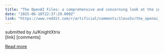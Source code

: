 ```yaml
---
title: "The OpenAI Files: a comprehensive and concerning look at the inner workings of the leading AI lab"
date: "2025-06-18T22:37:29.000Z"
link: "https://www.reddit.com/r/artificial/comments/1leus5v/the_openai_files_a_comprehensive_and_concerning/"
---
```


submitted by    /u/KnightXtrix  
 [link]   [comments]

[Read more](https://www.reddit.com/r/artificial/comments/1leus5v/the_openai_files_a_comprehensive_and_concerning/)
